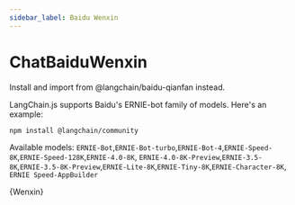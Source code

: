 ```yaml
---
sidebar_label: Baidu Wenxin
---
```



# ChatBaiduWenxin

Install and import from @langchain/baidu-qianfan instead.

LangChain.js supports Baidu's ERNIE-bot family of models. Here's an example:


<IntegrationInstallTooltip></IntegrationInstallTooltip>

```bash npm2yarn
npm install @langchain/community
```

Available models: `ERNIE-Bot`,`ERNIE-Bot-turbo`,`ERNIE-Bot-4`,`ERNIE-Speed-8K`,`ERNIE-Speed-128K`,`ERNIE-4.0-8K`,
`ERNIE-4.0-8K-Preview`,`ERNIE-3.5-8K`,`ERNIE-3.5-8K-Preview`,`ERNIE-Lite-8K`,`ERNIE-Tiny-8K`,`ERNIE-Character-8K`,
`ERNIE Speed-AppBuilder`


<CodeBlock language="typescript">{Wenxin}</CodeBlock>
